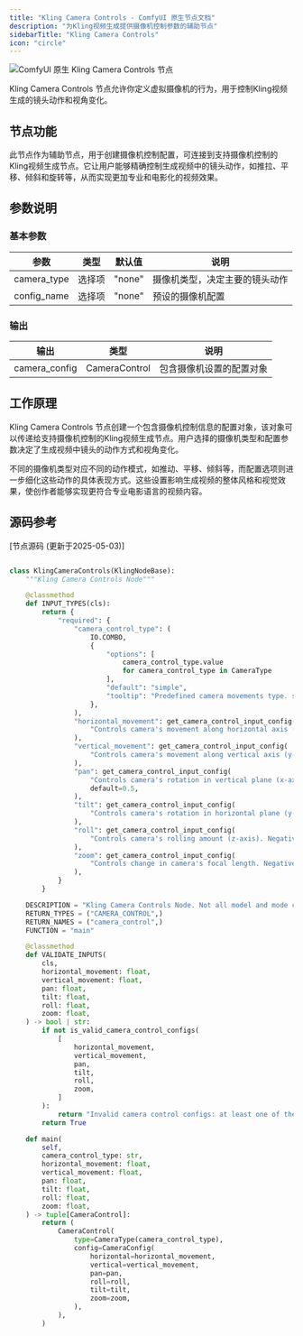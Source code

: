 ```yaml
---
title: "Kling Camera Controls - ComfyUI 原生节点文档" 
description: "为Kling视频生成提供摄像机控制参数的辅助节点"
sidebarTitle: "Kling Camera Controls"
icon: "circle"
---
```


![ComfyUI 原生 Kling Camera Controls 节点](/images/built-in-nodes/api_nodes/kwai_vgi/kling-camera-controls.jpg)

Kling Camera Controls 节点允许你定义虚拟摄像机的行为，用于控制Kling视频生成的镜头动作和视角变化。

## 节点功能

此节点作为辅助节点，用于创建摄像机控制配置，可连接到支持摄像机控制的Kling视频生成节点。它让用户能够精确控制生成视频中的镜头动作，如推拉、平移、倾斜和旋转等，从而实现更加专业和电影化的视频效果。

## 参数说明

### 基本参数

| 参数 | 类型 | 默认值 | 说明 |
|-----|-----|-------|------|
| camera_type | 选择项 | "none" | 摄像机类型，决定主要的镜头动作 |
| config_name | 选择项 | "none" | 预设的摄像机配置 |

### 输出

| 输出 | 类型 | 说明 |
|-----|-----|------|
| camera_config | CameraControl | 包含摄像机设置的配置对象 |

## 工作原理

Kling Camera Controls 节点创建一个包含摄像机控制信息的配置对象，该对象可以传递给支持摄像机控制的Kling视频生成节点。用户选择的摄像机类型和配置参数决定了生成视频中镜头的动作方式和视角变化。

不同的摄像机类型对应不同的动作模式，如推动、平移、倾斜等，而配置选项则进一步细化这些动作的具体表现方式。这些设置影响生成视频的整体风格和视觉效果，使创作者能够实现更符合专业电影语言的视频内容。

## 源码参考

[节点源码 (更新于2025-05-03)] 

```python

class KlingCameraControls(KlingNodeBase):
    """Kling Camera Controls Node"""

    @classmethod
    def INPUT_TYPES(cls):
        return {
            "required": {
                "camera_control_type": (
                    IO.COMBO,
                    {
                        "options": [
                            camera_control_type.value
                            for camera_control_type in CameraType
                        ],
                        "default": "simple",
                        "tooltip": "Predefined camera movements type. simple: Customizable camera movement. down_back: Camera descends and moves backward. forward_up: Camera moves forward and tilts up. right_turn_forward: Rotate right and move forward. left_turn_forward: Rotate left and move forward.",
                    },
                ),
                "horizontal_movement": get_camera_control_input_config(
                    "Controls camera's movement along horizontal axis (x-axis). Negative indicates left, positive indicates right"
                ),
                "vertical_movement": get_camera_control_input_config(
                    "Controls camera's movement along vertical axis (y-axis). Negative indicates downward, positive indicates upward."
                ),
                "pan": get_camera_control_input_config(
                    "Controls camera's rotation in vertical plane (x-axis). Negative indicates downward rotation, positive indicates upward rotation.",
                    default=0.5,
                ),
                "tilt": get_camera_control_input_config(
                    "Controls camera's rotation in horizontal plane (y-axis). Negative indicates left rotation, positive indicates right rotation.",
                ),
                "roll": get_camera_control_input_config(
                    "Controls camera's rolling amount (z-axis). Negative indicates counterclockwise, positive indicates clockwise.",
                ),
                "zoom": get_camera_control_input_config(
                    "Controls change in camera's focal length. Negative indicates narrower field of view, positive indicates wider field of view.",
                ),
            }
        }

    DESCRIPTION = "Kling Camera Controls Node. Not all model and mode combinations support camera control. Please refer to the Kling API documentation for more information."
    RETURN_TYPES = ("CAMERA_CONTROL",)
    RETURN_NAMES = ("camera_control",)
    FUNCTION = "main"

    @classmethod
    def VALIDATE_INPUTS(
        cls,
        horizontal_movement: float,
        vertical_movement: float,
        pan: float,
        tilt: float,
        roll: float,
        zoom: float,
    ) -> bool | str:
        if not is_valid_camera_control_configs(
            [
                horizontal_movement,
                vertical_movement,
                pan,
                tilt,
                roll,
                zoom,
            ]
        ):
            return "Invalid camera control configs: at least one of the values must be non-zero"
        return True

    def main(
        self,
        camera_control_type: str,
        horizontal_movement: float,
        vertical_movement: float,
        pan: float,
        tilt: float,
        roll: float,
        zoom: float,
    ) -> tuple[CameraControl]:
        return (
            CameraControl(
                type=CameraType(camera_control_type),
                config=CameraConfig(
                    horizontal=horizontal_movement,
                    vertical=vertical_movement,
                    pan=pan,
                    roll=roll,
                    tilt=tilt,
                    zoom=zoom,
                ),
            ),
        )
```